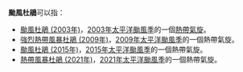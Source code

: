 {{NoteTA
|G1=TyphoonNew
|G2=TyphoonOld
|G3=Weather
}}
'''颱風杜鵑'''可以指：

*[[颱風杜鵑_(2003年)|颱風杜鵑 (2003年)]]，[[2003年太平洋颱風季|2003年太平洋颱風季]]的一個[[熱帶氣旋|熱帶氣旋]]。
*[[強烈熱帶風暴杜鵑_(2009年)|強烈熱帶風暴杜鵑 (2009年)]]，[[2009年太平洋颱風季|2009年太平洋颱風季]]的一個熱帶氣旋。
*[[颱風杜鵑_(2015年)|颱風杜鵑 (2015年)]]，[[2015年太平洋颱風季|2015年太平洋颱風季]]的一個熱帶氣旋。
*[[熱帶風暴杜鵑_(2021年)|熱帶風暴杜鵑 (2021年)]]，[[2021年太平洋颱風季|2021年太平洋颱風季]]的一個熱帶氣旋。

{{消歧义|cat=热带气旋消歧义}}
{{start box}}
{{succession box|[[颱風科羅旺|科羅旺]]|[[颱風舒力基|舒力基]]|太平洋颱風季名稱|杜鵑}}
{{end box}}
{{太平洋颱風季熱帶氣旋名單}}